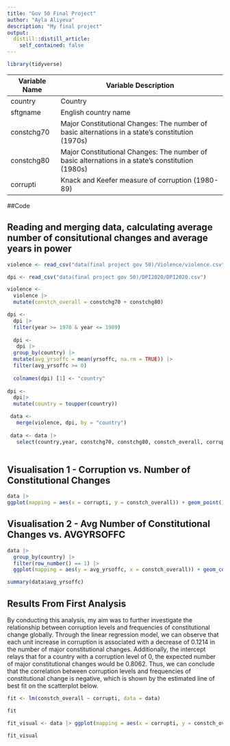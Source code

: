 ```yaml
---
title: "Gov 50 Final Project"
author: "Ayla Aliyeva"
description: "My final project"
output:
  distill::distill_article:
    self_contained: false
---
```

```r
library(tidyverse)
```

Variable Name        Variable Description
-------------        --------------------
country              Country                                                                                                                                                                                                     
sftgname             English country name                                                                                                                                                                                    
constchg70           Major Constitutional Changes: The number of basic alternations in a state's constitution (1970s)                                                                                                                     
constchg80           Major Constitutional Changes: The number of basic alternations in a state's constitution (1980s)                                                                                                                       
corrupti             Knack and Keefer measure of corruption (1980-89)






##Code

## Reading and merging data, calculating average number of consitutional changes and average years in power


```r
violence <- read_csv("data(final project gov 50)/Violence/violence.csv")

dpi <- read_csv("data(final project gov 50)/DPI2020/DPI2020.csv")

violence <- 
  violence |>
  mutate(constch_overall = constchg70 + constchg80) 

dpi <- 
  dpi |>
  filter(year >= 1970 & year <= 1989) 
  
  dpi <- 
   dpi |>
  group_by(country) |>
  mutate(avg_yrsoffc = mean(yrsoffc, na.rm = TRUE)) |>
  filter(avg_yrsoffc >= 0)
  
  colnames(dpi) [1] <- "country"
  
dpi <- 
  dpi|>
  mutate(country = toupper(country))

 data <- 
   merge(violence, dpi, by = "country") 
 
 data <- data |>
   select(country,year, constchg70, constchg80, constch_overall, corrupti, yrsoffc, avg_yrsoffc)
 


```


                                                    
                                                                                            
## Visualisation 1 - Corruption vs. Number of Constitutional Changes

```r
data |>
ggplot(mapping = aes(x = corrupti, y = constch_overall)) + geom_point() + labs (title = "Number of Constitutional Changes by Corruption Level", y = "Number of Constitutional Changes", x = "Corruption Level") 

```






## Visualisation 2 - Avg Number of Constitutional Changes vs. AVGYRSOFFC

```r
data |>
  group_by(country) |>
  filter(row_number() == 1) |>
  ggplot(mapping = aes(y = avg_yrsoffc, x = constch_overall)) + geom_col()


```

```r
summary(data$avg_yrsoffc)
```




## Results From First Analysis

By conducting this analysis, my aim was to further investigate the relationship between corruption levels and frequencies of constitutional change globally. Through the linear regression model, we can observe that each unit increase in corruption is associated with a decrease of 0.1214 in the number of major constitutional changes. Additionally, the intercept relays that for a country with a corruption level of 0, the expected number of major constitutional changes would be 0.8062.
 Thus, we can conclude that the correlation between corruption levels and frequencies of constitutional change is negative, which is shown by the estimated line of best fit on the scatterplot below.
 

```r
fit <- lm(constch_overall ~ corrupti, data = data)

fit

fit_visual <- data |> ggplot(mapping = aes(x = corrupti, y = constch_overall)) + geom_point() + geom_smooth(method = lm, colour = "brown") + labs(title = "Linear Regression on Corruption and Constitutional Changes", y = "Number of Constitutional Changes", x = "Corruption Level")

fit_visual
```




























